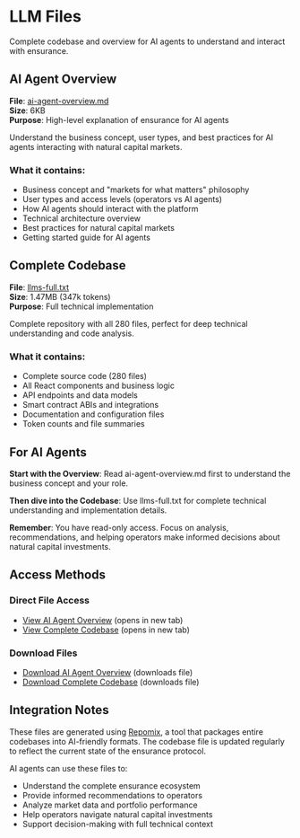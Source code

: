 # LLM Files

Complete codebase and overview for AI agents to understand and interact with ensurance.

## AI Agent Overview

**File**: [ai-agent-overview.md](/ai-agent-overview.md)  
**Size**: 6KB  
**Purpose**: High-level explanation of ensurance for AI agents

Understand the business concept, user types, and best practices for AI agents interacting with natural capital markets.

### What it contains:
- Business concept and "markets for what matters" philosophy
- User types and access levels (operators vs AI agents)
- How AI agents should interact with the platform
- Technical architecture overview
- Best practices for natural capital markets
- Getting started guide for AI agents

## Complete Codebase

**File**: [llms-full.txt](/llms-full.txt)  
**Size**: 1.47MB (347k tokens)  
**Purpose**: Full technical implementation

Complete repository with all 280 files, perfect for deep technical understanding and code analysis.

### What it contains:
- Complete source code (280 files)
- All React components and business logic
- API endpoints and data models
- Smart contract ABIs and integrations
- Documentation and configuration files
- Token counts and file summaries

## For AI Agents

**Start with the Overview**: Read ai-agent-overview.md first to understand the business concept and your role.

**Then dive into the Codebase**: Use llms-full.txt for complete technical understanding and implementation details.

**Remember**: You have read-only access. Focus on analysis, recommendations, and helping operators make informed decisions about natural capital investments.

## Access Methods

### Direct File Access
- [View AI Agent Overview](/ai-agent-overview.md) (opens in new tab)
- [View Complete Codebase](/llms-full.txt) (opens in new tab)

### Download Files
- [Download AI Agent Overview](/ai-agent-overview.md) (downloads file)
- [Download Complete Codebase](/llms-full.txt) (downloads file)

## Integration Notes

These files are generated using [Repomix](https://repomix.com/), a tool that packages entire codebases into AI-friendly formats. The codebase file is updated regularly to reflect the current state of the ensurance protocol.

AI agents can use these files to:
- Understand the complete ensurance ecosystem
- Provide informed recommendations to operators
- Analyze market data and portfolio performance
- Help operators navigate natural capital investments
- Support decision-making with full technical context 